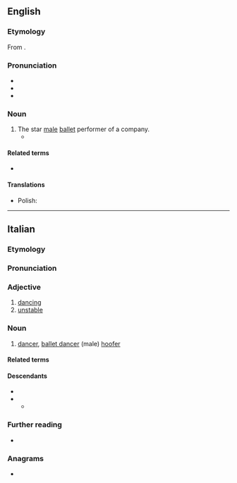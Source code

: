 ==English==

===Etymology===
From {{bor|en|it|ballerino}}.

===Pronunciation===
* {{IPA|en|/ˌbæləɹˈiːnoʊ/}}
* {{rhymes|en|iːnəʊ}}
* {{hyph|en|bal|le|ri|no}}

===Noun===
{{en-noun}}

# The star [[male]] [[ballet]] performer of a company.
#* {{quote-journal|en|date=June 17, 2007|author=David Colman|title=The Merman of La Scala|work=New York Times|url=http://www.nytimes.com/2007/06/17/fashion/17POSS.html
|passage=As aware as you are, though, consider how much more keenly the leaping ballerinas and '''ballerinos''' of the world feel the tow with every move they make.}}

====Related terms====
* {{l|en|ballerina}}

====Translations====
{{trans-top}}
{{trans-mid}}
* Polish: {{t+|pl|baletnik|m}}
{{trans-bottom}}

{{C|en|Dance|Occupations|Male people}}

----

==Italian==

===Etymology===
{{af|it|ballare|-ino}}

===Pronunciation===
{{it-pr|ballerìno}}

===Adjective===
{{it-adj}}

# [[dancing]]
# [[unstable]]

===Noun===
{{it-noun|m|f=ballerina}}

# [[dancer]], [[ballet dancer]] (male) [[hoofer]]

====Related terms====
{{rel3
|it|
|ballo
|solista
|primo ballerino
|prima ballerina
}}

====Descendants====
* {{desc|en|ballerino|bor=1}}
* {{desc|fr|ballerin|bor=1}}
** {{desc|ro|balerin|bor=1}}

===Further reading===
* {{R:it:Treccani}}

===Anagrams===
* {{anagrams|it|a=abeillnor|barellino|bollinare|ribellano}}